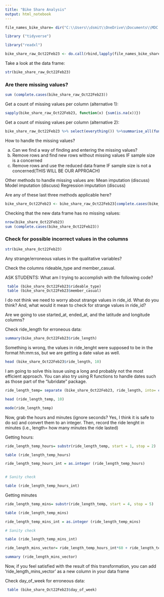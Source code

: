 ---
title: "Bike Share Analysis"
output: html_notebook
---


```{r}

file_names_bike_share= dir("C:\\Users\\dsmit\\OneDrive\\Documents\\MDC Data Analytics\\Capstone\\Bike_Share_First-1.Rmd", full.names=TRUE)

```


```{r}

library ("tidyverse")

```


```{r}

library("readxl")

```


```{r}

bike_share_raw_Oct22Feb23 <- do.call(rbind,lapply(file_names_bike_share,read_excel))

```


Take a look at the data frame:

```{r}

str(bike_share_raw_Oct22Feb23)

```

### Are there missing values?

```{r}
sum (complete.cases(bike_share_raw_Oct22Feb23))
```


Get a count of missing values per column (alternative 1):

```{r}

sapply(bike_share_raw_Oct22Feb23, function(x) {sum(is.na(x))})

```


Get a count of missing values per column (alternative 2):

```{r}

bike_share_raw_Oct22Feb23 %>% select(everything()) %>%summarise_all(funs(sum(is.na(.))))

```


How to handle the missing values?

a) Can we find a way of finding and entering the missing values?
b) Remove rows and find new rows without missing values IF sample size is a concerned
c) Remove rows and use the reduced data frame IF sample size is not a concerned(THIS WILL BE OUR APPROACH)

Other methods to handle missing values are:
Mean imputation (discuss)
Model imputation (discuss)
Regression imputation (discuss)

Are any of these last three methods applicable here?


```{r}

bike_share_Oct22Feb23 <- bike_share_raw_Oct22Feb23[complete.cases(bike_share_raw_Oct22Feb23), ]

```


Checking that the new data frame has no missing values:

```{r}
nrow(bike_share_Oct22Feb23)
sum (complete.cases(bike_share_Oct22Feb23))

```



### Check for possible incorrect values in the columns


```{r}
str(bike_share_Oct22Feb23)
```

Any strange/erroneous values in the qualitative variables?

Check the columns rideable_type and member_casual.

ASK STUDENTS: What am I trying to accomplish with the following code?

```{r}

 table (bike_share_Oct22Feb23$rideable_type)
 table (bike_share_Oct22Feb23$member_casual)

```

I do not think we need to worry about strange values in ride_id. What do you think? And, what would it mean to check for strange values in ride_id?


Are we going to use started_at, ended_at, and the latitude and longitude columns?


Check ride_length for erroneous data:

```{r}

summary(bike_share_Oct22Feb23$ride_length)

```

Something is wrong, the values in ride_lenght were supposed to be in the format hh:mm:ss, but we are getting a date value as well.

```{r}

head (bike_share_Oct22Feb23$ride_length, 10)

```

I am going to solve this issue using a long and probably not the most efficient approach. You can also try using R functions to handle dates such as those part of the "lubridate" package.


```{r}

ride_length_temp= separate (bike_share_Oct22Feb23, ride_length, into= c("date_ride", "time_ride"), sep=" ")$time_ride

```

```{r}
head (ride_length_temp, 10)
```

```{r}

mode(ride_length_temp)

```

Now, grab the hours and minutes (ignore seconds? Yes, I think it is safe to do so) and convert them to an integer. Then, record the ride lenght in minutes (i.e., length= how many minutes the ride lasted)


Getting hours:

```{r}

ride_length_temp_hours= substr(ride_length_temp, start = 1, stop = 2)

```


```{r}

table (ride_length_temp_hours)

```

```{r}

ride_length_temp_hours_int = as.integer (ride_length_temp_hours)
  
```


```{r}
# Sanity check

table (ride_length_temp_hours_int)

```

Getting minutes

```{r}

ride_length_temp_mins= substr(ride_length_temp, start = 4, stop = 5)

```


```{r}
table (ride_length_temp_mins)

```

```{r}

ride_length_temp_mins_int = as.integer (ride_length_temp_mins)

```


```{r}
# Sanity check

table (ride_length_temp_mins_int)

```

```{r}

ride_length_mins_vector= ride_length_temp_hours_int*60 + ride_length_temp_mins_int

```

```{r}
summary (ride_length_mins_vector)
```

Now, if you feel satisfied with the result of this transformation, you can add 'ride_length_mins_vector' as a new column in your data frame


Check day_of_week for erroneous data:

```{r}
 table (bike_share_Oct22Feb23$day_of_week)
```

